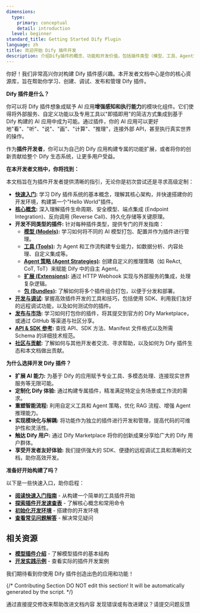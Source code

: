 ```yaml
---
dimensions:
  type:
    primary: conceptual
    detail: introduction
  level: beginner
standard_title: Getting Started Dify Plugin
language: zh
title: 欢迎开始 Dify 插件开发
description: 介绍Dify插件的概念、功能和开发价值，包括插件类型（模型、工具、Agent策略、扩展、包）的简要说明，以及开发者文档的内容概览。
---
```


你好！我们非常高兴你对构建 Dify 插件感兴趣。本开发者文档中心是你的核心资源库，旨在帮助你学习、创建、调试、发布和管理 Dify 插件。


**Dify 插件是什么？**

你可以将 Dify 插件想象成赋予 AI 应用**增强感知和执行能力**的模块化组件。它们使得将外部服务、自定义功能以及专用工具以"即插即用"的简洁方式集成到基于 Dify 构建的 AI 应用中成为可能。通过插件，你的 AI 应用可以更好地"看"、"听"、"说"、"画"、"计算"、"推理"，连接外部 API，甚至执行真实世界的操作。

作为**插件开发者**，你可以为自己的 Dify 应用构建专属的功能扩展，或者将你的创新贡献给整个 Dify 生态系统，让更多用户受益。

**在本开发者文档中，你将找到：**

本文档旨在为插件开发者提供清晰的指引，无论你是初次尝试还是寻求高级定制：

- **[快速入门](/plugin_dev_zh/0211-getting-started-dify-tool.zh):** 学习 Dify 插件系统的基本概念，理解其核心架构，并快速搭建你的开发环境，构建第一个"Hello World"插件。
- **[核心概念](/plugin_dev_zh/0131-cheatsheet.zh):** 深入理解插件生命周期、安全模型、端点集成 (Endpoint Integration)、反向调用 (Reverse Call)、持久化存储等关键原理。
- **开发不同类型的插件:** 针对每种插件类型，提供专门的开发指南：
    - **[模型 (Models)](/plugin_dev_zh/0211-getting-started-new-model.zh):** 学习如何将不同的 AI 模型打包、配置并作为插件进行管理。
    - **[工具 (Tools)](/plugin_dev_zh/0211-getting-started-dify-tool.zh):** 为 Agent 和工作流构建专业能力，如数据分析、内容处理、自定义集成等。
    - **[Agent 策略 (Agent Strategies)](/plugin_dev_zh/9433-agent-strategy-plugin.zh):** 创建自定义的推理策略（如 ReAct, CoT, ToT）来赋能 Dify 中的自主 Agent。
    - **[扩展 (Extensions)](/plugin_dev_zh/9231-extension-plugin.zh):** 通过 HTTP Webhook 实现与外部服务的集成，处理复杂逻辑。
    - **[包 (Bundles)](/plugin_dev_zh/9241-bundle.zh):** 了解如何将多个插件组合打包，以便于分发和部署。
- **[开发与调试](/plugin_dev_zh/0411-remote-debug-a-plugin.zh):** 掌握高效插件开发的工具和技巧，包括使用 SDK、利用我们友好的远程调试功能，以及如何测试你的插件。
- **[发布与市场](/plugin_dev_zh/0321-release-overview.zh):** 学习如何打包你的插件，将其提交到官方的 Dify Marketplace，或通过 GitHub 等渠道与社区分享。
- **[API & SDK 参考](/plugin_dev_zh/0411-general-specifications.zh):** 查找 API、SDK 方法、Manifest 文件格式以及所需 Schema 的详细技术规范。
- **[社区与贡献](/plugin_dev_zh/0312-contributor-covenant-code-of-conduct.zh):** 了解如何与其他开发者交流、寻求帮助，以及如何为 Dify 插件生态和本文档做出贡献。

**为什么选择开发 Dify 插件？**

- **扩展 AI 能力:** 为基于 Dify 的应用赋予专业工具、多模态处理、连接现实世界服务等无限可能。
- **定制化 Dify 体验:** 通过构建专属插件，精准满足特定业务场景或工作流的需求。
- **重塑智能流程:** 利用自定义工具和 Agent 策略，优化 RAG 流程、增强 Agent 推理能力。
- **实现模块化与解耦:** 将功能作为独立的插件进行开发和管理，提高代码的可维护性和灵活性。
- **触达 Dify 用户:** 通过 Dify Marketplace 将你的创新成果分享给广大的 Dify 用户群体。
- **享受开发者友好体验:** 我们提供强大的 SDK、便捷的远程调试工具和清晰的文档，助你高效开发。

**准备好开始构建了吗？**

以下是一些快速入口，助你启程：

- **[阅读快速入门指南](/plugin_dev_zh/0211-getting-started-dify-tool.zh)** - 从构建一个简单的工具插件开始
- **[探索插件开发速查表](/plugin_dev_zh/0131-cheatsheet.zh)** - 了解核心概念和常用命令
- **[初始化开发环境](/plugin_dev_zh/0221-initialize-development-tools.zh)** - 搭建你的开发环境
- **[查看常见问题解答](/plugin_dev_zh/0331-faq.zh)** - 解决常见疑问

## 相关资源

- **[模型插件介绍](/plugin_dev_zh/0131-model-plugin-introduction.zh)** - 了解模型插件的基本结构
- **[开发实践示例](/plugin_dev_zh/0432-develop-a-slack-bot-plugin.zh)** - 查看实际的插件开发案例

我们期待看到你使用 Dify 插件创造出色的应用和功能！

{/*
Contributing Section
DO NOT edit this section!
It will be automatically generated by the script.
*/}

<CardGroup cols="2">
    <Card
        title="编辑此页面"
        icon="pen-to-square"
        href="https://github.com/langgenius/dify-docs-mintlify/edit/main/plugin_dev_zh/0111-getting-started-dify-plugin.zh.mdx"
    >
        通过直接提交修改来帮助改进文档内容
    </Card>
    <Card
        title="提交问题"
        icon="github"
        href="https://github.com/langgenius/dify-docs-mintlify/issues/new?title=文档问题%3A%20getting-started-dify-plugin&body=%23%23%20问题描述%0A%3C%21--%20请简要描述您发现的问题%20--%3E%0A%0A%23%23%20页面链接%0Ahttps%3A%2F%2Fgithub.com%2Flanggenius%2Fdify-docs-mintlify%2Fblob%2Fmain%2Fplugin_dev_zh%2F0111-getting-started-dify-plugin.zh.mdx%0A%0A%23%23%20建议修改%0A%3C%21--%20如果有具体的修改建议，请在此说明%20--%3E%0A%0A%3C%21--%20感谢您对文档质量的关注！%20--%3E"
    >
        发现错误或有改进建议？请提交问题反馈
    </Card>
</CardGroup>
